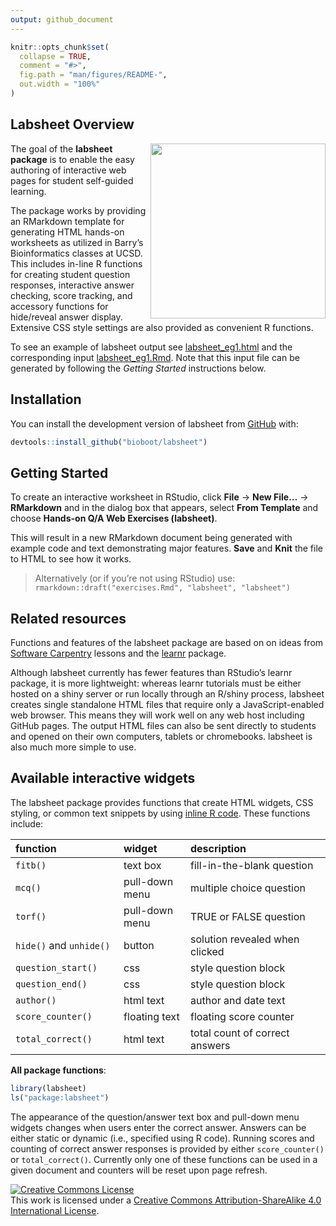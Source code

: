 ```yaml
---
output: github_document
---
```


<!-- README.md is generated from README.Rmd. Please edit that file -->


```r
knitr::opts_chunk$set(
  collapse = TRUE,
  comment = "#>",
  fig.path = "man/figures/README-",
  out.width = "100%"
)
```


## Labsheet Overview

<img align="right" src="http://thegrantlab.org/misc/logo.png"  width="280px" />

The goal of the **labsheet package** is to enable the easy authoring of interactive web pages for student self-guided learning.

The package works by providing an RMarkdown template for generating HTML hands-on worksheets as utilized in Barry's Bioinformatics classes at UCSD. This includes in-line R functions for creating student question responses, interactive answer checking, score tracking, and accessory functions for hide/reveal answer display. Extensive CSS style settings are also provided as convenient R functions.  

To see an example of labsheet output see [labsheet_eg1.html](http://thegrantlab.org/misc/labsheet_eg1.html) and the corresponding input [labsheet_eg1.Rmd](https://github.com/bioboot/labsheet/blob/master/inst/rmarkdown/templates/labsheet/skeleton/skeleton.Rmd). Note that this input file can be generated by following the *Getting Started* instructions below.


## Installation

You can install the development version of labsheet from [GitHub](https://github.com/bioboot/labsheet) with:

```r
devtools::install_github("bioboot/labsheet")
```

## Getting Started
To create an interactive worksheet in RStudio, click **File** -> **New File...** -> **RMarkdown** and in the dialog box that appears, select **From Template** and choose **Hands-on Q/A Web Exercises (labsheet)**.

This will result in a new RMarkdown document being generated with example code and text demonstrating major features. **Save** and **Knit** the file to HTML to see how it works.

> Alternatively (or if you're not using RStudio) use:  
>  `rmarkdown::draft("exercises.Rmd", "labsheet", "labsheet")`



## Related resources
Functions and features of the labsheet package are based on on ideas from [Software Carpentry](https://software-carpentry.org/lessons/) lessons and the [learnr](https://rstudio.github.io/learnr/) package.  

Although labsheet currently has fewer features than RStudio's learnr package, it is more lightweight: whereas learnr tutorials must be either hosted on a shiny server or run locally through an R/shiny process, labsheet creates single standalone HTML files that require only a JavaScript-enabled web browser. This means they will work well on any web host including GitHub pages. The output HTML files can also be sent directly to students and opened on their own computers, tablets or chromebooks. labsheet is also much more simple to use.


## Available interactive widgets 

The labsheet package provides functions that create HTML widgets, CSS styling, or common text snippets by using [inline R code](https://github.com/rstudio/cheatsheets/raw/master/rmarkdown-2.0.pdf).  These functions include:

|function                |widget         |description                    |
|:-----------------------|:--------------|:------------------------------|
|`fitb()`                |text box       |fill-in-the-blank question     |
|`mcq()`                 |pull-down menu |multiple choice question       |
|`torf()`                |pull-down menu |TRUE or FALSE question         |
|`hide()` and `unhide()` |button         |solution revealed when clicked |
|`question_start()`      |css            |style question block           |
|`question_end()`        |css            |style question block           |
|`author()`              |html text      |author and date text           |
|`score_counter()`       |floating text  |floating score counter         |
|`total_correct()`       |html text      |total count of correct answers |


**All package functions**:  

```r
library(labsheet)
ls("package:labsheet")
```


The appearance of the question/answer text box and pull-down menu widgets changes when users enter the correct answer. Answers can be either static or dynamic (i.e., specified using R code). Running scores and counting of correct answer responses is provided by either `score_counter()` or `total_correct()`. Currently only one of these functions can be used in a given document and counters will be reset upon page refresh.  


<a rel="license" href="http://creativecommons.org/licenses/by-sa/4.0/"><img alt="Creative Commons License" style="border-width:0" src="https://i.creativecommons.org/l/by-sa/4.0/88x31.png" /></a><br />This work is licensed under a <a rel="license" href="http://creativecommons.org/licenses/by-sa/4.0/">Creative Commons Attribution-ShareAlike 4.0 International License</a>.
